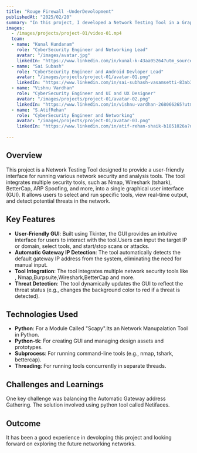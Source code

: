 ```yaml
---
title: "Rouge Firewall -UnderDevolopment"
publishedAt: "2025/02/20"
summary: "In this project, I developed a Network Testing Tool in a Graphical User Interface ."
images:
  - /images/projects/project-01/video-01.mp4
  team:
  - name: "Kunal Kundanam"
    role: "CyberSecurity Engineer and Networking Lead"
    avatar: "/images/avatar.jpg"
    linkedIn: "https://www.linkedin.com/in/kunal-k-43aa05264?utm_source=share&utm_campaign=share_via&utm_content=profile&utm_medium=android_app/"
  - name: "Sai Subash"
    role: "CyberSecurity Engineer and Android Devloper Lead"
    avatar: "/images/projects/project-01/avatar-01.png"
    linkedIn: "https://www.linkedin.com/in/sai-subhash-vasamsetti-83ab3b264/"
  - name: "Vishnu Vardhan"
    role: "CyberSecurity Engineer and UI and UX Designer"
    avatar: "/images/projects/project-01/avatar-02.png"
    linkedIn: "https://www.linkedin.com/in/vishnu-vardhan-268066265?utm_source=share&utm_campaign=share_via&utm_content=profile&utm_medium=android_app"
  - name: "S.AtifRehan"
    role: "CyberSecurity Engineer and Networking"
    avatar: "/images/projects/project-01/avatar-03.png"
    linkedIn: "https://www.linkedin.com/in/atif-rehan-shaik-b1851026a?utm_source=share&utm_campaign=share_via&utm_content=profile&utm_medium=android_app"  
  
---
```


## Overview

This project is a Network Testing Tool designed to provide a user-friendly interface for running various network security and analysis tools.
The tool integrates multiple security tools, such as Nmap, Wireshark (tshark), BetterCap, ARP Spoofing, and more, into a single graphical user interface (GUI).
It allows users to select and run specific tools, view real-time output, and detect potential threats in the network. 
## Key Features

- **User-Friendly GUI**: Built using Tkinter, the GUI provides an intuitive interface for users to interact with the tool.Users can input the target IP or domain, select tools, and start/stop scans or attacks.
- **Automatic Gateway IP Detection**: The tool automatically detects the default gateway IP address from the system, eliminating the need for manual input.
- **Tool Integration**: The tool integrates multiple network security tools like , Nmap,Burpsuite,Wireshark,BetterCap and more.
- **Threat Detection**: The tool dynamically updates the GUI to reflect the threat status (e.g., changes the background color to red if a threat is detected).

## Technologies Used

- **Python**: For a Module Called "Scapy".Its an Network Manupalation Tool in Python.
- **Python-tk**: For creating GUI and managing design assets and prototypes.
- **Subprocess**: For running command-line tools (e.g., nmap, tshark, bettercap).
- **Threading**:  For running tools concurrently in separate threads.

## Challenges and Learnings

One key challenge was balancing the Automatic Gateway address Gathering. The solution involved using python tool called Netifaces.
## Outcome

It has been a good experience in devoloping this project and looking forward on exploring the future networking networks.
